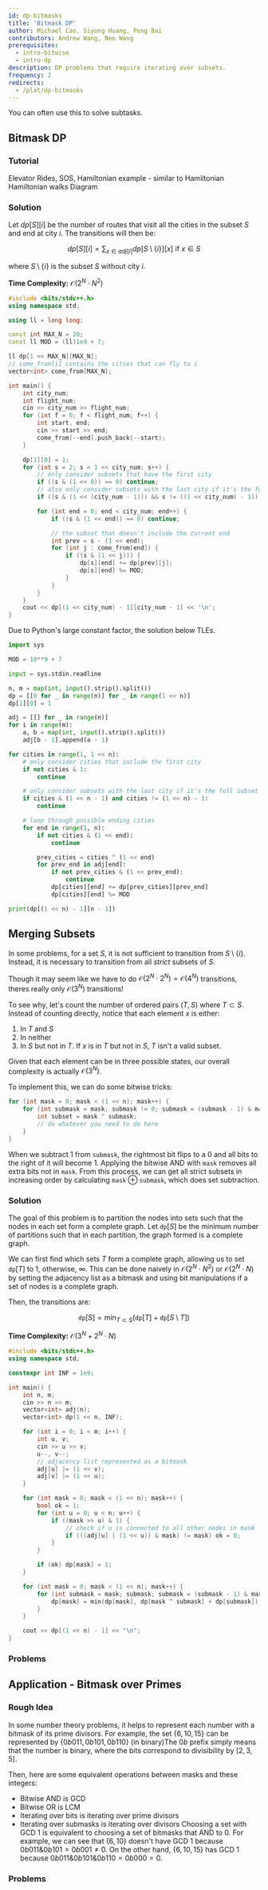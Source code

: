 ```yaml
---
id: dp-bitmasks
title: 'Bitmask DP'
author: Michael Cao, Siyong Huang, Peng Bai
contributors: Andrew Wang, Neo Wang
prerequisites:
  - intro-bitwise
  - intro-dp
description: DP problems that require iterating over subsets.
frequency: 2
redirects:
  - /plat/dp-bitmasks
---
```


<Info title="Pro Tip">

You can often use this to solve subtasks.

</Info>

## Bitmask DP

<FocusProblem problem="sam" />

### Tutorial

<Resources>
	<Resource
		source="CPH"
		title="10.5 - DP on Bits, 19.2 - Hamiltonian Paths"
		starred
	>
		Elevator Rides, SOS, Hamiltonian
	</Resource>
	<Resource
		source="nwatx"
		title="A Primer on Bitmask DP"
		url="https://nwatx.me/post/dpbitmasks"
		starred
	/>
	<Resource source="PAPS" title="9.4 - Subset DP">
		example - similar to Hamiltonian
	</Resource>
	<Resource source="CF" title="DP Over Subsets" url="337">
		Hamiltonian walks
	</Resource>
	<Resource
		source="DPCC"
		sourceDescription="DP for Computing Contests"
		title="Bitmasking"
		url="https://dp-book.com/Dynamic_Programming.pdf#page=37"
		starred
	>
		Diagram
	</Resource>
	<Resource
		source="HE"
		title="DP and Bit Masking"
		url="https://www.hackerearth.com/practice/algorithms/dynamic-programming/bit-masking/tutorial/"
	/>
</Resources>

### Solution


Let $dp[S][i]$ be the number of routes that visit all the cities in the subset
$S$ and end at city $i$. The transitions will then be:

$$
dp[S][i] = \sum_{x \in adj[i]} dp[S  \setminus \{i\}][x] \text{ if $x \in S$}
$$

where $S  \setminus \{i\}$ is the subset $S$ without city $i$.

**Time Complexity:** $\mathcal{O}(2^N \cdot N^2)$
<LanguageSection>

<CPPSection>

```cpp
#include <bits/stdc++.h>
using namespace std;

using ll = long long;

const int MAX_N = 20;
const ll MOD = (ll)1e9 + 7;

ll dp[1 << MAX_N][MAX_N];
// come_from[i] contains the cities that can fly to i
vector<int> come_from[MAX_N];

int main() {
	int city_num;
	int flight_num;
	cin >> city_num >> flight_num;
	for (int f = 0; f < flight_num; f++) {
		int start, end;
		cin >> start >> end;
		come_from[--end].push_back(--start);
	}

	dp[1][0] = 1;
	for (int s = 2; s < 1 << city_num; s++) {
		// only consider subsets that have the first city
		if ((s & (1 << 0)) == 0) continue;
		// also only consider subsets with the last city if it's the full subset
		if ((s & (1 << (city_num - 1))) && s != ((1 << city_num) - 1)) continue;

		for (int end = 0; end < city_num; end++) {
			if ((s & (1 << end)) == 0) continue;

			// the subset that doesn't include the current end
			int prev = s - (1 << end);
			for (int j : come_from[end]) {
				if ((s & (1 << j))) {
					dp[s][end] += dp[prev][j];
					dp[s][end] %= MOD;
				}
			}
		}
	}
	cout << dp[(1 << city_num) - 1][city_num - 1] << '\n';
}
```

</CPPSection>
<PySection>

<Warning>

Due to Python's large constant factor, the solution below TLEs.

</Warning>

```py
import sys

MOD = 10**9 + 7

input = sys.stdin.readline

n, m = map(int, input().strip().split())
dp = [[0 for _ in range(n)] for _ in range(1 << n)]
dp[1][0] = 1

adj = [[] for _ in range(n)]
for i in range(m):
	a, b = map(int, input().strip().split())
	adj[b - 1].append(a - 1)

for cities in range(1, 1 << n):
	# only consider cities that include the first city
	if not cities & 1:
		continue

	# only consider subsets with the last city if it's the full subset
	if cities & (1 << n - 1) and cities != (1 << n) - 1:
		continue

	# loop through possible ending cities
	for end in range(1, n):
		if not cities & (1 << end):
			continue

		prev_cities = cities ^ (1 << end)
		for prev_end in adj[end]:
			if not prev_cities & (1 << prev_end):
				continue
			dp[cities][end] += dp[prev_cities][prev_end]
			dp[cities][end] %= MOD

print(dp[(1 << n) - 1][n - 1])
```

</PySection>

</LanguageSection>

## Merging Subsets

In some problems, for a set $S$, it is not sufficient to transition from $S  \setminus \{i\}$.
Instead, it is necessary to transition from all *strict* subsets of $S$.

Though it may seem like we have to do $\mathcal{O}(2^N \cdot 2^N) = \mathcal{O}(4^N)$ transitions,
theres really only $\mathcal{O}(3^N)$ transitions!

To see why, let's count the number of ordered pairs $(T, S)$ where $T \subset S$.
Instead of counting directly, notice that each element $x$ is either:
1. In $T$ and $S$
2. In neither
3. In $S$ but not in $T$.
If $x$ is in $T$ but not in $S$, $T$ isn't a valid subset.

Given that each element can be in three possible states, our overall complexity is actually $\mathcal{O}(3^N)$.

To implement this, we can do some bitwise tricks:
<LanguageSection>
<CPPSection>

```cpp
for (int mask = 0; mask < (1 << n); mask++) {
	for (int submask = mask; submask != 0; submask = (submask - 1) & mask) {
		int subset = mask ^ submask;
		// do whatever you need to do here
	}
}
```

</CPPSection>
</LanguageSection>

When we subtract $1$ from $\texttt{submask}$, the rightmost bit flips to a $0$ and all bits to the right of it will become $1$.
Applying the bitwise AND with $\texttt{mask}$ removes all extra bits not in $\texttt{mask}$.
From this process, we can get all strict subsets in increasing order by calculating $\texttt{mask} \oplus \texttt{submask}$, which does set subtraction.

<FocusProblem problem="sam2" />

### Solution

The goal of this problem is to partition the nodes into sets such that the nodes in each set form a complete graph. Let $\texttt{dp}[S]$ be the minimum number of partitions such that in each partition, the graph formed is a complete graph.

We can first find which sets $T$ form a complete graph, allowing us to set $\texttt{dp}[T]$ to $1$, otherwise, $\infty$. This can be done naively in $\mathcal{O}(2^N \cdot N^2)$ or $\mathcal{O}(2^N \cdot N)$ by setting the adjacency list as a bitmask and using bit manipulations if a set of nodes is a complete graph.

Then, the transitions are:

$$
\texttt{dp}[S] = \min_{T \subset S} (\texttt{dp}[T] + \texttt{dp}[S \setminus T])
$$

**Time Complexity:** $\mathcal{O}(3^N + 2^N \cdot N)$

<LanguageSection>
<CPPSection>

```cpp
#include <bits/stdc++.h>
using namespace std;

constexpr int INF = 1e9;

int main() {
	int n, m;
	cin >> n >> m;
	vector<int> adj(n);
	vector<int> dp(1 << n, INF);

	for (int i = 0; i < m; i++) {
		int u, v;
		cin >> u >> v;
		u--, v--;
		// adjacency list represented as a bitmask
		adj[u] |= (1 << v);
		adj[v] |= (1 << u);
	}

	for (int mask = 0; mask < (1 << n); mask++) {
		bool ok = 1;
		for (int u = 0; u < n; u++) {
			if ((mask >> u) & 1) {
				// check if u is connected to all other nodes in mask
				if (((adj[u] | (1 << u)) & mask) != mask) ok = 0;
			}
		}

		if (ok) dp[mask] = 1;
	}

	for (int mask = 0; mask < (1 << n); mask++) {
		for (int submask = mask; submask; submask = (submask - 1) & mask) {
			dp[mask] = min(dp[mask], dp[mask ^ submask] + dp[submask]);
		}
	}

	cout << dp[(1 << n) - 1] << "\n";
}
```

</CPPSection>
</LanguageSection>

### Problems

<Problems problems="general" />

## Application - Bitmask over Primes

### Rough Idea

In some number theory problems, it helps to represent each
number with a bitmask of its prime divisors. For example, the set
$\{6, 10, 15 \}$ can be represented by $\{0b011, 0b101, 0b110 \}$ (in
binary)<Asterisk>The $0b$ prefix simply means that the number is
binary</Asterisk>, where the bits correspond to divisibility by $[2, 3, 5]$.

Then, here are some equivalent operations between masks and these integers:

- Bitwise AND is GCD
- Bitwise OR is LCM
- Iterating over bits is iterating over prime divisors
- Iterating over submasks is iterating over divisors
Choosing a set with GCD $1$ is equivalent to choosing a set of bitmasks that AND
to $0$. For example, we can see that $\{6, 10 \}$ doesn't have GCD $1$ because
$0b011 \& 0b101 = 0b001 \neq 0$. On the other hand, $\{6, 10, 15 \}$ has GCD $1$
because $0b011 \& 0b101 \& 0b110 = 0b000 = 0$.

### Problems

<Problems problems="bitmask_nt" />
